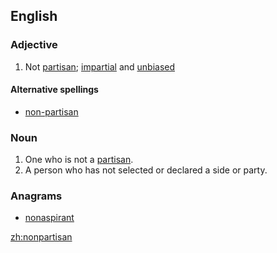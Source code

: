 ==English==


===Adjective===
{{en-adj}}

# Not [[partisan]]; [[impartial]] and [[unbiased]]

====Alternative spellings====
* [[non-partisan]]


===Noun===
{{en-noun}}

# One who is not a [[partisan]].  
#A person who has not selected or declared a side or party.

===Anagrams===
* {{alphagram|aainnnoprst}} [[nonaspirant#English|nonaspirant]]
[[zh:nonpartisan]]